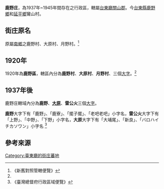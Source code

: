 {{NoteTA| 1=zh-hans:庄; zh-hant:庄;}}
'''鹿野庄'''，為1937年~1945年間存在之行政區，轄屬[[臺東廳|台東廳]][[關山郡|關山郡]]。今[[臺東縣|台東縣]][[鹿野鄉|鹿野鄉]]和[[延平鄉|延平鄉]]鸞山村。

==街庄原名==
原屬[[南鄉_(堡里)|南鄉]]之鹿野村、大原村、月野村。<ref name="#1">《新舊對照管轄便覽》</ref>

==1920年==
1920年為'''鹿野區'''，轄區內分為'''鹿野村'''、'''大原村'''、'''月野村'''、三個[[大字_(行政區劃)|大字]]。<ref name="#1"/>

==1937年後==

鹿野庄轄域內分為'''鹿野'''、'''[[大原_(台東縣)|大原]]'''、'''雷公火'''三個[[大字_(行政區劃)|大字]]。

'''鹿野'''大字下有「鹿野」、「鹿寮」、「擺子擺」、「老吧老吧」小字名，'''雷公火'''大字下有「上野」、「中野」、「下野」小字名，'''大原'''大字下有「大埔尾」、「新良」、「バロハイチカソワン」小字名
<ref>《臺灣總督府行政區域便覽》</ref>

== 參考來源 ==
{{reflist}}

{{關山郡}}
{{台東廳}}
{{TW-hist-stub}}

[[Category:臺東廳的街庄蕃地|Category:臺東廳的街庄蕃地]]